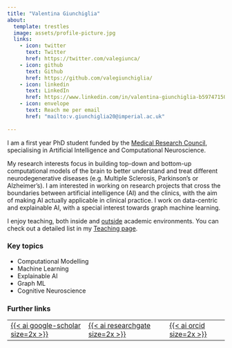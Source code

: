 ```yaml
---
title: "Valentina Giunchiglia"
about:
  template: trestles
  image: assets/profile-picture.jpg
  links:
    - icon: twitter
      text: Twitter
      href: https://twitter.com/valegiunca/
    - icon: github
      text: Github
      href: https://github.com/valegiunchiglia/
    - icon: linkedin
      text: LinkedIn
      href: https://www.linkedin.com/in/valentina-giunchiglia-b59747150/
    - icon: envelope
      text: Reach me per email
      href: "mailto:v.giunchiglia20@imperial.ac.uk"
      
---
```


I am a first year PhD student funded by the [Medical Research Council](https://www.imperial.ac.uk/multisci-mrc-dtp/), specialising in Artificial Intelligence and Computational Neuroscience.

My research interests focus in building top-down and bottom-up computational models of the brain to better understand and treat different neurodegenerative diseases (e.g. Multiple Sclerosis, Parkinson’s or Alzheimer’s). I am interested in working on research projects that cross the boundaries between artificial intelligence (AI) and the clinics, with the aim of making AI actually applicable in clinical practice. I work on data-centric and explainable AI, with a special interest towards graph machine learning. 

I enjoy teaching, both inside and [outside](https://girlswhoml.com/) academic environments.
You can check out a detailed list in my [Teaching page](/teaching.qmd).


### Key topics

- Computational Modelling
- Machine Learning
- Explainable AI
- Graph ML
- Cognitive Neuroscience

### Further links

<table width="60%" align="center">
    <tr>
        <td>
            <a href="https://scholar.google.com/citations?user=p87Sl34AAAAJ&hl=en"> {{< ai google-scholar size=2x >}} </a>
        </td>
        <td>
            <a href="https://www.researchgate.net/profile/Valentina-Giunchiglia"> {{< ai researchgate size=2x >}} </a>
        </td>
        <td>
            <a href="https://orcid.org/0000-0002-2165-7840"> {{< ai orcid size=2x >}} </a>
        </td>
    </tr>
</table>
